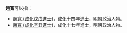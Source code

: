 '''趙寬'''可以指：
* [[趙寬_(成化戊戌進士)|趙寬 (成化戊戌進士)]]，[[成化|成化]]十四年[[進士|進士]]，[[明朝|明朝]]政治人物。
* [[趙寬_(成化辛丑進士)|趙寬 (成化辛丑進士)]]，成化十七年進士，明朝政治人物。
{{disambig|cat=二字趙姓人名消歧義|kuan}}